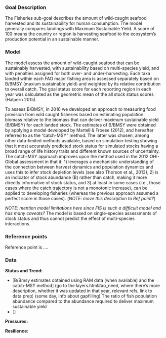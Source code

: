 ### Goal Description

The Fisheries sub-goal describes the amount of wild-caught seafood harvested and its sustainability for human consumption. The model generally compares landings with Maximum Sustainable Yield. A score of 100 means the country or region is harvesting seafood to the ecosystem’s production potential in an sustainable manner.

### Model 

The model assess the amount of wild-caught seafood that can be sustainably harvested, with sustainability based on multi-species yield, and with penalties assigned for both over- and under-harvesting. Each taxa landed within each FAO major fishing area is assessed separately based on B/BMSY (maxium sustainable yield) and weighted by its relative contribution to overall catch. The goal status score for each reporting region in each year was calculated as the geometric mean of the all stock status scores (Halpern 2015). 

To assess B/BMSY, In 2016 we developed an approach to measuring food provision from wild caught fisheries based on estimating population biomass relative to the biomass that can deliver maximum sustainable yield (B/BMSY) for each landed stock. The estimates of B/BMSY were obtained by applying a model developed by Martell & Froese (2012), and hereafter referred to as the “catch-MSY” method. The latter was chosen, among other data-limited methods available, based on simulation-testing showing that it most accurately predicted stock status for simulated stocks having a broad range of life history traits and different known sources of uncertainty. The catch-MSY approach improves upon the method used in the 2012 OHI-Global assessment in that it: 1) leverages a mechanistic understanding of the connection between harvest dynamics and population dynamics and uses this to infer stock depletion levels (see also Thorson et al., 2013), 2) is an indicator of stock abundance (B) rather than catch, making it more directly informative of stock status, and 3) at least in some cases (i.e., those cases where the catch trajectory is not a monotonic increase), can be applied to developing fisheries (whereas the previous approach assumed a perfect score in those cases). (_NOTE: move this description to Ref point?_)

_NOTE: mention model limitations here since FIS is such a difficult model and has many caveats?_
The model is based on single-species assessments of stock status and thus cannot predict the effect of multi-species interactions.

### Reference points 

Reference point is ....

### Data

**Status and Trend:**

- [B/Bmsy estimates obtained using RAM data (when available) and the catch-MSY method] (go to the layers.html#ao_need, where there's more description,  whether it was updated in that year, relevant refs, link to data prep) (some day, info about gapfilling)
The ratio of fish population abundance compared to the abundance required to deliver maximum sustainable yield	
- []

**Pressures:**  

**Resilience:** 




